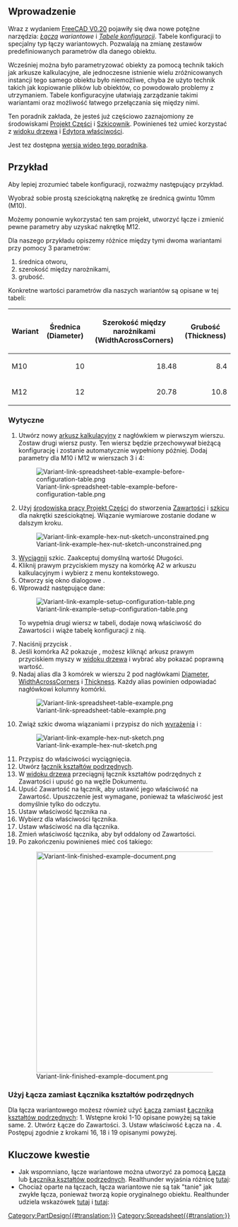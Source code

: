<languages/>

{{TutorialInfo/pl
|Topic=Korzystanie z tabel konfiguracji
|Level=Początkującyy
|Time=30 minut
|Author=Gbroques
|FCVersion=0.20
|Files=[https://forum.freecad.org/download/file.php?id=270593 ConfigurationTableExample.FCStd]
}}

<span id="Introduction"></span>
==Wprowadzenie==

Wraz z wydaniem [[Release_notes_0.20/pl#Środowisko_pracy_Arkusz_Kalkulacyjny|FreeCAD V0.20]] pojawiły się dwa nowe potężne narzędzia: ''[[Std_LinkMake/pl|Łącza]] wariantowe'' i ''[https://forum.freecad.org/viewtopic.php?f=17&t=42183 Tabele konfiguracji]''. Tabele konfiguracji to specjalny typ łączy wariantowych. Pozwalają na zmianę zestawów predefiniowanych parametrów dla danego obiektu.

Wcześniej można było parametryzować obiekty za pomocą technik takich jak arkusze kalkulacyjne, ale jednoczesne istnienie wielu zróżnicowanych instancji tego samego obiektu było niemożliwe, chyba że użyto technik takich jak kopiowanie plików lub obiektów, co powodowało problemy z utrzymaniem. Tabele konfiguracyjne ułatwiają zarządzanie takimi wariantami oraz możliwość łatwego przełączania się między nimi.

Ten poradnik zakłada, że jesteś już częściowo zaznajomiony ze środowiskami [[PartDesign_Workbench/pl|Projekt Części]] i [[Sketcher_Workbench/pl|Szkicownik]]. Powinieneś też umieć korzystać z [[Tree view/pl|widoku drzewa]] i [[Property_editor/pl|Edytora właściwości]].

Jest tez dostępna [https://www.youtube.com/watch?v=m9C_ahIVKOI wersja wideo tego poradnika].

<span id="Example"></span>
==Przykład==

Aby lepiej zrozumieć tabele konfiguracji, rozważmy następujący przykład.

Wyobraź sobie prostą sześciokątną nakrętkę ze średnicą gwintu 10mm (M10).

Możemy ponownie wykorzystać ten sam projekt, utworzyć łącze i zmienić pewne parametry aby uzyskać nakrętkę M12.

Dla naszego przykładu opiszemy różnice między tymi dwoma wariantami przy pomocy 3 parametrów:
# średnica otworu,
# szerokość między narożnikami,
# grubość.

Konkretne wartości parametrów dla naszych wariantów są opisane w tej tabeli:

{| class="wikitable"
|-
! Wariant !! Średnica (Diameter) !! Szerokość między narożnikami (WidthAcrossCorners) !! Grubość (Thickness)
|-
| M10 || style="text-align:right;" | 10 || style="text-align:right;" | 18.48 || style="text-align:right;" | 8.4
|-
| M12 || style="text-align:right;" | 12 || style="text-align:right;" | 20.78 || style="text-align:right;" | 10.8
|}

<span id="Instructions"></span>
===Wytyczne===

# Utwórz nowy [[Spreadsheet_CreateSheet/pl|arkusz kalkulacyjny]] z nagłówkiem w pierwszym wierszu. Zostaw drugi wiersz pusty. Ten wiersz będzie przechowywał bieżącą konfigurację i zostanie automatycznie wypełniony później. Dodaj parametry dla M10 i M12 w wierszach 3 i 4: <p>[[File:Variant-link-spreadsheet-table-example-before-configuration-table.png]]</p>
# Użyj [[PartDesign_Workbench/pl|środowiska pracy Projekt Części]] do stworzenia [[PartDesign_Body|Zawartości]] i [[PartDesign_NewSketch|szkicu]] dla nakrętki sześciokątnej. Wiązanie wymiarowe zostanie dodane w dalszym kroku. <p>[[File:Variant-link-example-hex-nut-sketch-unconstrained.png]]</p>
# [[PartDesign_Pad/pl|Wyciągnij]] szkic. Zaakceptuj domyślną wartość Długości.
# Kliknij prawym przyciskiem myszy na komórkę A2 w arkuszu kalkulacyjnym i wybierz {{MenuCommand|Tabela konfiguracji...}} z menu kontekstowego.
# Otworzy się okno dialogowe {{MenuCommand|Konfiguracja Tabeli}}.
# Wprowadź następujące dane: <p>[[File:Variant-link-example-setup-configuration-table.png]]</p> To wypełnia drugi wiersz w tabeli, dodaje nową właściwość {{PropertyData|Configuration}} do Zawartości i wiąże tabelę konfiguracji z nią.
# Naciśnij przycisk {{Button|OK}}.
# Jeśli komórka A2 pokazuje {{Value|#PENDING}}, możesz kliknąć arkusz prawym przyciskiem myszy w [[Tree_view/pl|widoku drzewa]] i wybrać {{MenuCommand|Przelicz obiekt}} aby pokazać poprawną wartość.
# Nadaj alias dla 3 komórek w wierszu 2 pod nagłówkami <u>Diameter</u>, <u>WidthAcrossCorners</u> i <u>Thickness</u>.  Każdy alias powinien odpowiadać nagłówkowi kolumny komórki. <p>[[File:Variant-link-spreadsheet-table-example.png]]</p>
# Zwiąż szkic dwoma wiązaniami i przypisz do nich [[Expressions/pl|wyrażenia]] {{Value|Spreadsheet.Diameter}} i {{Value|Spreadsheet.WidthAcrossCorners}}: <p>[[File:Variant-link-example-hex-nut-sketch.png]]</p>
# Przypisz {{Value|Spreadsheet.Thickness}} do właściwości {{PropertyData|Length}} wyciągnięcia.
# Utwórz [[PartDesign_SubShapeBinder/pl|łącznik kształtów podrzędnych]].
# W [[Tree_view/pl|widoku drzewa]] przeciągnij łącznik kształtów podrzędnych z Zawartości i upuść go na węźle Dokumentu.
# Upuść Zawartość na łącznik, aby ustawić jego właściwość {{PropertyData|Support}} na Zawartość. Upuszczenie jest wymagane, ponieważ ta właściwość jest domyślnie tylko do odczytu.
# Ustaw właściwość {{PropertyData|Bind Copy on Change}} łącznika na {{Value|Enabled}}.
# Wybierz {{Value|M12}} dla właściwości {{PropertyData|Configuration}} łącznika.
# Ustaw właściwość {{PropertyView|Use Binder Style}} na {{FALSE}} dla łącznika.
# Zmień właściwość {{PropertyData|Placement}} łącznika, aby był oddalony od Zawartości.
# Po zakończeniu powinieneś mieć coś takiego: <p>[[File:Variant-link-finished-example-document.png|500px]]</p>

<span id="Use_Std_Link_instead_of_PartDesign_SubShapeBinder"></span>
===Użyj Łącza zamiast Łącznika kształtów podrzędnych===

Dla łącza wariantowego możesz również użyć [[Std_LinkMake/pl|Łącza]] zamiast [[PartDesign_SubShapeBinder/pl|Łącznika kształtów podrzędnych]]:
1. Wstępne kroki 1-10 opisane powyżej są takie same.
2. Utwórz Łącze do Zawartości.
3. Ustaw właściwość Łącza {{PropertyData|Link Copy On Change}} na {{Value|Enabled}}.
4. Postępuj zgodnie z krokami 16, 18 i 19 opisanymi powyżej.

<span id="Key_considerations"></span>
==Kluczowe kwestie==

* Jak wspomniano, łącze wariantowe można utworzyć za pomocą [[Std_LinkMake/pl|Łącza]] lub [[PartDesign_SubShapeBinder/pl|Łącznika kształtów podrzędnych]]. Realthunder wyjaśnia różnicę [https://forum.freecad.org/viewtopic.php?f=17&t=42183 tutaj]: <p>{{quote|text=Zamiast duplikować połączony obiekt z całą jego hierarchią, [[PartDesign_SubShapeBinder/pl|Łącznik kształtów podrzędnych]] utworzy spłaszczoną kopię zmienionego obiektu. Inną różnicą w stosunku do Łącza jest to, że [[PartDesign_SubShapeBinder/pl|Łącznik kształtów podrzędnych]] synchronizuje wszelkie zmiany oryginalnego obiektu z kopią, nawet jeśli konfiguracje są różne, podczas gdy w przypadku Łącza, po skopiowaniu, dwa obiekty stają się niezależne.}}</p>
* Chociaż oparte na łączach, łącza wariantowe nie są tak "tanie" jak zwykłe łącza, ponieważ tworzą kopie oryginalnego obiektu. Realthunder udziela wskazówek [https://forum.freecad.org/viewtopic.php?p=532130#p532130 tutaj] i [https://forum.freecad.org/viewtopic.php?p=358582#p358582 tutaj]: <p>{{quote|text=[Podczas] korzystania z łącza dla alternatywnych konfiguracji, musisz zdawać sobie sprawę, że tworzy to kopię oryginalnego obiektu... lepiej jest stworzyć pojedyncze łącze 'wariantowe' dla każdego [wariantu], aby uniknąć niepotrzebnych duplikatów. A jeszcze lepiej, użyj Łącznika kształtów podrzędnych... I znów, stwórz jeden [[PartDesign_SubShapeBinder/pl|Łącznik kształtów podrzędnych]] dla każdej konfiguracji.}}</p>


{{Clear}}
[[Category:PartDesign{{#translation:}}]]
[[Category:Spreadsheet{{#translation:}}]]